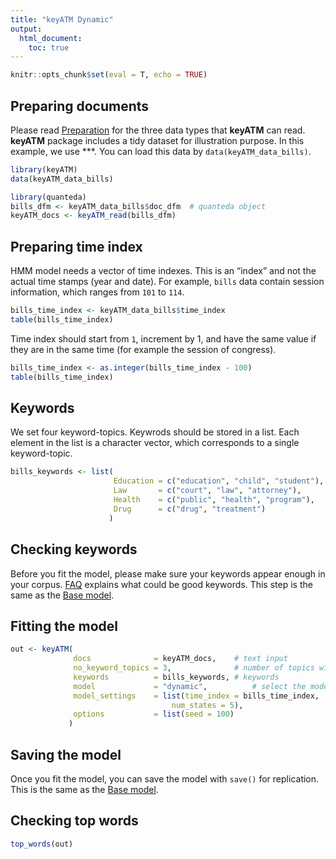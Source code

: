 ```yaml
---
title: "keyATM Dynamic"
output: 
  html_document:
    toc: true
---
```


```r
knitr::opts_chunk$set(eval = T, echo = TRUE)
```

## Preparing documents 
Please read [Preparation](Preparation.html) for the three data types that **keyATM** can read. **keyATM** package includes a tidy dataset for illustration purpose. In this example, we use ***. You can load this data by `data(keyATM_data_bills)`.

```r
library(keyATM)
data(keyATM_data_bills)

library(quanteda)
bills_dfm <- keyATM_data_bills$doc_dfm  # quanteda object
keyATM_docs <- keyATM_read(bills_dfm)
```

## Preparing time index
HMM model needs a vector of time indexes. This is an "index" and not the actual time stamps (year and date). For example, `bills` data contain session information, which ranges from `101` to `114`. 

```r
bills_time_index <- keyATM_data_bills$time_index
table(bills_time_index)
```

Time index should start from `1`, increment by $1$, and have the same value if they are in the same time (for example the session of congress).
```r
bills_time_index <- as.integer(bills_time_index - 100)
table(bills_time_index)
```

## Keywords

We set four keyword-topics. Keywrods should be stored in a list. Each element in the list is a character vector, which corresponds to a single keyword-topic.
```r
bills_keywords <- list(
                       Education = c("education", "child", "student"),
                       Law       = c("court", "law", "attorney"),
                       Health    = c("public", "health", "program"),
                       Drug      = c("drug", "treatment")
                      )
```

## Checking keywords
Before you fit the model, please make sure your keywords appear enough in your corpus. [FAQ](FAQ.html#how-to-select-keywords) explains what could be good keywords. This step is the same as the [Base model](keyATM_basic.html#checking-keywords).


## Fitting the model
```r
out <- keyATM(    
              docs              = keyATM_docs,    # text input
              no_keyword_topics = 3,              # number of topics without keywords
              keywords          = bills_keywords, # keywords
              model             = "dynamic",          # select the model
              model_settings    = list(time_index = bills_time_index,
                                    num_states = 5),
              options           = list(seed = 100)
             )
```

## Saving the model

Once you fit the model, you can save the model with `save()` for replication. This is the same as the [Base model](keyATM_basic.html#saving-the-model).

## Checking top words
```r
top_words(out)
```



